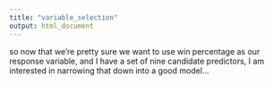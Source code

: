 ```yaml
---
title: "variable_selection"
output: html_document
---
```


so now that we're pretty sure we want to use win percentage as our response variable, and I have a set of nine candidate predictors, I am interested in narrowing that down into a good model...


